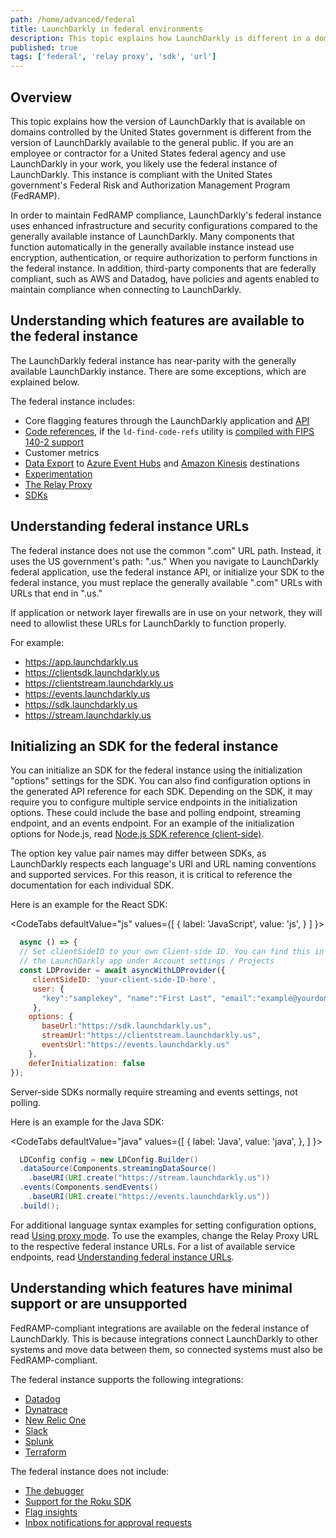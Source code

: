 ```yaml
---
path: /home/advanced/federal
title: LaunchDarkly in federal environments
description: This topic explains how LaunchDarkly is different in a domain controlled by the United States government.
published: true
tags: ['federal', 'relay proxy', 'sdk', 'url']
---
```


## Overview

This topic explains how the version of LaunchDarkly that is available on domains controlled by the United States government is different from the version of LaunchDarkly available to the general public. If you are an employee or contractor for a United States federal agency and use LaunchDarkly in your work, you likely use the federal instance of LaunchDarkly. This instance is compliant with the United States government's Federal Risk and Authorization Management Program (FedRAMP).

In order to maintain FedRAMP compliance, LaunchDarkly's federal instance uses enhanced infrastructure and security configurations compared to the generally available instance of LaunchDarkly. Many components that function automatically in the generally available instance instead use encryption, authentication, or require authorization to perform functions in the federal instance. In addition, third-party components that are federally compliant, such as AWS and Datadog, have policies and agents enabled to maintain compliance when connecting to LaunchDarkly.

## Understanding which features are available to the federal instance

The LaunchDarkly federal instance has near-parity with the generally available LaunchDarkly instance. There are some exceptions, which are explained below.

The federal instance includes:

* Core flagging features through the LaunchDarkly application and [API](https://apidocs.launchdarkly.com)
* [Code references](/home/code/code-references), if the `ld-find-code-refs` utility is [compiled with FIPS 140-2 support](/home/code/code-references/#using-code-references-in-federal-environments)
* Customer metrics
* [Data Export](/home/data-export) to [Azure Event Hubs](/home/data-export/event-hub) and [Amazon Kinesis](/home/data-export/kinesis) destinations
* [Experimentation](/home/experimentation)
* [The Relay Proxy](/home/relay-proxy)
* [SDKs](/sdk)

## Understanding federal instance URLs

The federal instance does not use the common ".com" URL path. Instead, it uses the US government's path: ".us." When you navigate to LaunchDarkly federal application, use the federal instance API, or initialize your SDK to the federal instance, you must replace the generally available ".com" URLs with URLs that end in ".us."

If application or network layer firewalls are in use on your network, they will need to allowlist these URLs for LaunchDarkly to function properly.

For example:

* https://app.launchdarkly.us
* https://clientsdk.launchdarkly.us
* https://clientstream.launchdarkly.us
* https://events.launchdarkly.us
* https://sdk.launchdarkly.us
* https://stream.launchdarkly.us

## Initializing an SDK for the federal instance

You can initialize an SDK for the federal instance using the initialization "options" settings for the SDK. You can also find configuration options in the generated API reference for each SDK.
Depending on the SDK, it may require you to configure multiple service endpoints in the initialization options. These could include the base and polling endpoint, streaming endpoint, and an events endpoint. For an example of the initialization options for Node.js, read [Node.js SDK reference (client-side)](/sdk/client-side/node-js).

The option key value pair names may differ between SDKs, as LaunchDarkly respects each language's URI and URL naming conventions and supported services. For this reason, it is critical to reference the documentation for each individual SDK.

Here is an example for the React SDK:

<CodeTabs
  defaultValue="js"
  values={[
    { label: 'JavaScript', value: 'js', }
  ]
}>
<CodeTabItem value="js">

```js
  async () => {
  // Set clientSideID to your own Client-side ID. You can find this in
  // the LaunchDarkly app under Account settings / Projects
  const LDProvider = await asyncWithLDProvider({
     clientSideID: 'your-client-side-ID-here',
     user: {
       "key":"samplekey", "name":"First Last", "email":"example@yourdomain.com"
     },
    options: {
       baseUrl:"https://sdk.launchdarkly.us",
       streamUrl:"https://clientstream.launchdarkly.us",
       eventsUrl:"https://events.launchdarkly.us"
    },
    deferInitialization: false
});
 ```

</CodeTabItem>
</CodeTabs>


Server-side SDKs normally require streaming and events settings, not polling.

Here is an example for the Java SDK:

<CodeTabs
  defaultValue="java"
  values={[
    { label: 'Java', value: 'java', },
  ]
}>
<CodeTabItem value="java">

```java
  LDConfig config = new LDConfig.Builder()
  .dataSource(Components.streamingDataSource()
    .baseURI(URI.create("https://stream.launchdarkly.us"))
  .events(Components.sendEvents()
    .baseURI(URI.create("https://events.launchdarkly.us"))
  .build();
 ```

</CodeTabItem>
</CodeTabs>


For additional language syntax examples for setting configuration options, read [Using proxy mode](/sdk/features/relay-proxy-configuration/proxy-mode). To use the examples, change the Relay Proxy URL to the respective federal instance URLs. For a list of available service endpoints, read [Understanding federal instance URLs](#understanding-federal-instance-urls).

## Understanding which features have minimal support or are unsupported

FedRAMP-compliant integrations are available on the federal instance of LaunchDarkly. This is because integrations connect LaunchDarkly to other systems and move data between them, so connected systems must also be FedRAMP-compliant.

The federal instance supports the following integrations:

* [Datadog](/integrations/datadog)
* [Dynatrace](/integrations/dynatrace)
* [New Relic One](/integrations/new-relic)
* [Slack](/integrations/slack)
* [Splunk](/integrations/splunk)
* [Terraform](/integrations/terraform)

The federal instance does not include:

* [The debugger](/home/flags/debugger)
* [Support for the Roku SDK](/sdk/client-side/roku)
* [Flag insights](/home/flags/insights)
* [Inbox notifications for approval requests](/home/feature-workflows/approvals/#reviewing-flag-approval-requests)
